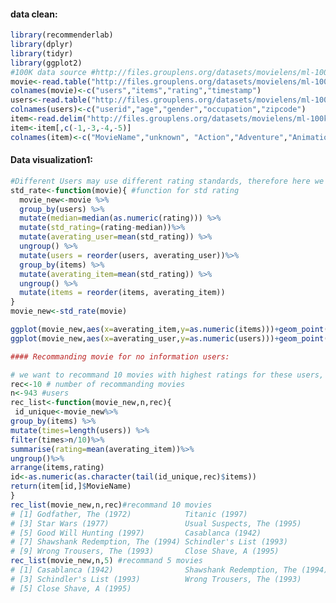#### data clean:

```r
library(recommenderlab)
library(dplyr)
library(tidyr)
library(ggplot2)
#100K data source #http://files.grouplens.org/datasets/movielens/ml-100k
movie<-read.table("http://files.grouplens.org/datasets/movielens/ml-100k/u.data")
colnames(movie)<-c("users","items","rating","timestamp")
users<-read.table("http://files.grouplens.org/datasets/movielens/ml-100k/u.user",sep="|")
colnames(users)<-c("userid","age","gender","occupation","zipcode")
item<-read.delim("http://files.grouplens.org/datasets/movielens/ml-100k/u.item",sep="|",header=F)
item<-item[,c(-1,-3,-4,-5)]
colnames(item)<-c("MovieName","unknown", "Action","Adventure","Animation","Children", "Comedy" ,"Crime" ,"Documentary","Drama","Fantasy","Film-Noir","Horror","Musical","Mystery","Romance","Sci-Fi","Thriller","War","Western")
```

#### Data visualization1:


```r
#Different Users may use different rating standards, therefore here we subtract the median rating for each user.
std_rate<-function(movie){ #function for std rating
  movie_new<-movie %>%
  group_by(users) %>%
  mutate(median=median(as.numeric(rating))) %>%
  mutate(std_rating=(rating-median))%>%
  mutate(averating_user=mean(std_rating)) %>%
  ungroup() %>%
  mutate(users = reorder(users, averating_user))%>% 
  group_by(items) %>% 
  mutate(averating_item=mean(std_rating)) %>%
  ungroup() %>%
  mutate(items = reorder(items, averating_item))
}
movie_new<-std_rate(movie)

ggplot(movie_new,aes(x=averating_item,y=as.numeric(items)))+geom_point()+ylab("items")+xlab("average rating")+ggtitle("Average rating for each movie")+ theme_bw()
ggplot(movie_new,aes(x=averating_user,y=as.numeric(users)))+geom_point()+ylab("users")+xlab("average rating")+ggtitle("Average rating for each user")+ theme_bw()

#### Recommanding movie for no information users: 

# we want to recommand 10 movies with highest ratings for these users, and we require that movie should be rated at lest for 95 times (since it should be popular, and here there are 943 users , we assume popular as 10% users have rated ).Here the recommand list is unique.
rec<-10 # number of recommanding movies 
n<-943 #users
rec_list<-function(movie_new,n,rec){
 id_unique<-movie_new%>% 
group_by(items) %>% 
mutate(times=length(users)) %>% 
filter(times>n/10)%>% 
summarise(rating=mean(averating_item))%>% 
ungroup()%>% 
arrange(items,rating)
id<-as.numeric(as.character(tail(id_unique,rec)$items))
return(item[id,]$MovieName)
}
rec_list(movie_new,n,rec)#recommand 10 movies
# [1] Godfather, The (1972)            Titanic (1997)                  
# [3] Star Wars (1977)                 Usual Suspects, The (1995)      
# [5] Good Will Hunting (1997)         Casablanca (1942)               
# [7] Shawshank Redemption, The (1994) Schindler's List (1993)         
# [9] Wrong Trousers, The (1993)       Close Shave, A (1995)    
rec_list(movie_new,n,5) #recommand 5 movies
# [1] Casablanca (1942)                Shawshank Redemption, The (1994)
# [3] Schindler's List (1993)          Wrong Trousers, The (1993)      
# [5] Close Shave, A (1995)  
```
